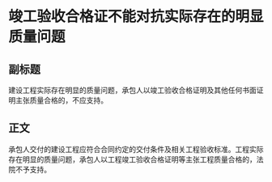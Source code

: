 # 竣工验收合格证不能对抗实际存在的明显质量问题
## 副标题
建设工程实际存在明显的质量问题，承包人以竣工验收合格证明及其他任何书面证明主张质量合格的，不应支持。
## 正文
承包人交付的建设工程应符合合同约定的交付条件及相关工程验收标准。工程实际存在明显的质量问题，承包人以工程竣工验收合格证明等主张工程质量合格的，法院不予支持。